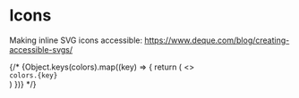 <!-- Icons.stories.mdx-->


<Meta title="Icons" component={Icon} />

# Icons

Making inline SVG icons accessible: https://www.deque.com/blog/creating-accessible-svgs/

<Icon name="dashboard" />

<div
  style={{
    alignItems: 'center',
    display: 'grid',
    gridTemplateColumns: `repeat(2, 1fr)`,
    gridGap: '0.5rem',
  }}
>
  {/* {Object.keys(colors).map((key) => {
    return (
      <>
        <ColorWrapper bgColor={colors[key]} />
        <div>
          <code>colors.{key}</code>
        </div>
      </>
    )
  })} */}
</div>
